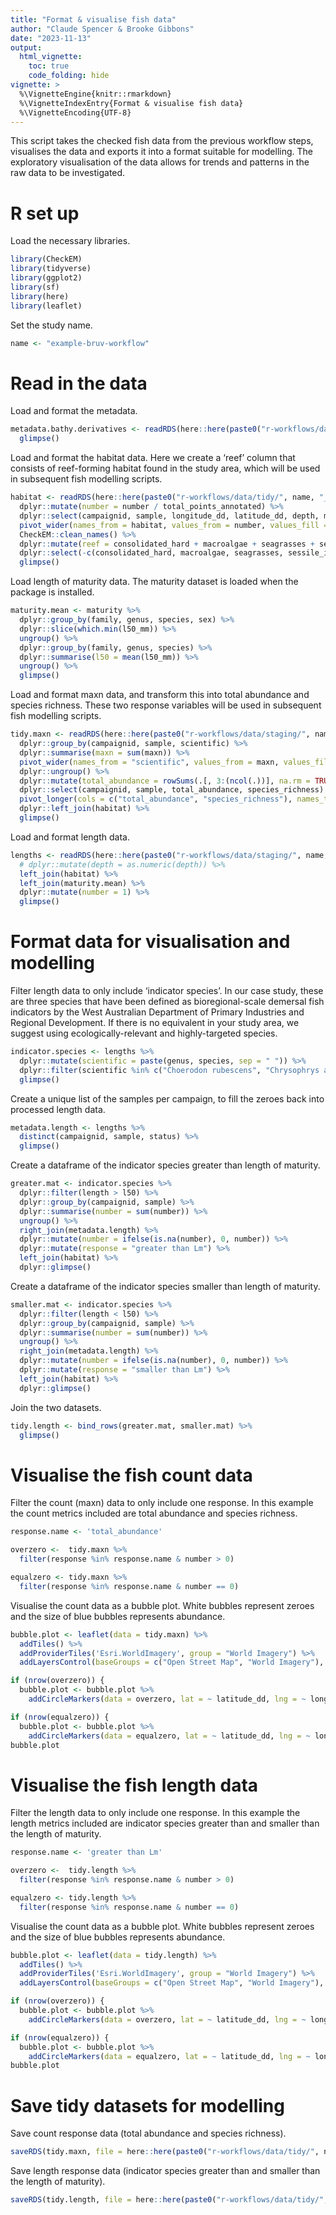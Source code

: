 ```yaml
---
title: "Format & visualise fish data"
author: "Claude Spencer & Brooke Gibbons"
date: "2023-11-13"
output:
  html_vignette:
    toc: true
    code_folding: hide
vignette: >
  %\VignetteEngine{knitr::rmarkdown}
  %\VignetteIndexEntry{Format & visualise fish data}
  %\VignetteEncoding{UTF-8}
---
```


This script takes the checked fish data from the previous workflow steps, visualises the data and exports it into a format suitable for modelling. The exploratory visualisation of the data allows for trends and patterns in the raw data to be investigated.

# R set up
Load the necessary libraries.
```r
library(CheckEM)
library(tidyverse)
library(ggplot2)
library(sf)
library(here)
library(leaflet)
```
Set the study name.
```r
name <- "example-bruv-workflow"
```
# Read in the data
Load and format the metadata.
```r
metadata.bathy.derivatives <- readRDS(here::here(paste0("r-workflows/data/tidy/", name, "_metadata-bathymetry-derivatives.rds"))) %>%
  glimpse()
```
Load and format the habitat data. Here we create a 'reef' column that consists of reef-forming habitat found in the study area, which will be used in subsequent fish modelling scripts.
```r
habitat <- readRDS(here::here(paste0("r-workflows/data/tidy/", name, "_tidy-habitat.rds"))) %>%
  dplyr::mutate(number = number / total_points_annotated) %>%
  dplyr::select(campaignid, sample, longitude_dd, latitude_dd, depth, mbdepth, slope, aspect, tpi, tri, roughness, detrended, habitat, number, mean_relief, sd_relief) %>%
  pivot_wider(names_from = habitat, values_from = number, values_fill = 0) %>%
  CheckEM::clean_names() %>%
  dplyr::mutate(reef = consolidated_hard + macroalgae + seagrasses + sessile_invertebrates) %>%           
  dplyr::select(-c(consolidated_hard, macroalgae, seagrasses, sessile_invertebrates, unconsolidated_soft)) %>%
  glimpse()
```
Load length of maturity data. The maturity dataset is loaded when the package is installed.
```r
maturity.mean <- maturity %>%
  dplyr::group_by(family, genus, species, sex) %>%
  dplyr::slice(which.min(l50_mm)) %>%
  ungroup() %>%
  dplyr::group_by(family, genus, species) %>%
  dplyr::summarise(l50 = mean(l50_mm)) %>%
  ungroup() %>%
  glimpse()
```
Load and format maxn data, and transform this into total abundance and species richness. These two response variables will be used in subsequent fish modelling scripts.
```r
tidy.maxn <- readRDS(here::here(paste0("r-workflows/data/staging/", name, "_complete-maxn.rds"))) %>%
  dplyr::group_by(campaignid, sample, scientific) %>%
  dplyr::summarise(maxn = sum(maxn)) %>%
  pivot_wider(names_from = "scientific", values_from = maxn, values_fill = 0) %>%
  dplyr::ungroup() %>%
  dplyr::mutate(total_abundance = rowSums(.[, 3:(ncol(.))], na.rm = TRUE), species_richness = rowSums(.[, 3:(ncol(.))] > 0)) %>% 
  dplyr::select(campaignid, sample, total_abundance, species_richness) %>%
  pivot_longer(cols = c("total_abundance", "species_richness"), names_to = "response", values_to = "number") %>%
  dplyr::left_join(habitat) %>%
  glimpse()
```
Load and format length data.
```r
lengths <- readRDS(here::here(paste0("r-workflows/data/staging/", name, "_complete-length.rds"))) %>%
  # dplyr::mutate(depth = as.numeric(depth)) %>%                      
  left_join(habitat) %>%
  left_join(maturity.mean) %>%
  dplyr::mutate(number = 1) %>%
  glimpse()
```
# Format data for visualisation and modelling
Filter length data to only include 'indicator species'. In our case study, these are three species that have been defined as bioregional-scale demersal fish indicators by the West Australian Department of Primary Industries and Regional Development. If there is no equivalent in your study area, we suggest using ecologically-relevant and highly-targeted species.
```r
indicator.species <- lengths %>%
  dplyr::mutate(scientific = paste(genus, species, sep = " ")) %>%
  dplyr::filter(scientific %in% c("Choerodon rubescens", "Chrysophrys auratus", "Glaucosoma hebraicum")) %>%
  glimpse()
```
Create a unique list of the samples per campaign, to fill the zeroes back into processed length data.
```r
metadata.length <- lengths %>%
  distinct(campaignid, sample, status) %>%
  glimpse()
```
Create a dataframe of the indicator species greater than length of maturity.
```r
greater.mat <- indicator.species %>%
  dplyr::filter(length > l50) %>%
  dplyr::group_by(campaignid, sample) %>%
  dplyr::summarise(number = sum(number)) %>%
  ungroup() %>%
  right_join(metadata.length) %>%
  dplyr::mutate(number = ifelse(is.na(number), 0, number)) %>%
  dplyr::mutate(response = "greater than Lm") %>%
  left_join(habitat) %>%
  dplyr::glimpse()
```
Create a dataframe of the indicator species smaller than length of maturity.
```r
smaller.mat <- indicator.species %>%
  dplyr::filter(length < l50) %>%
  dplyr::group_by(campaignid, sample) %>%
  dplyr::summarise(number = sum(number)) %>%
  ungroup() %>%
  right_join(metadata.length) %>%
  dplyr::mutate(number = ifelse(is.na(number), 0, number)) %>%
  dplyr::mutate(response = "smaller than Lm") %>%
  left_join(habitat) %>%
  dplyr::glimpse()
```
Join the two datasets.
```r
tidy.length <- bind_rows(greater.mat, smaller.mat) %>%
  glimpse()
```
# Visualise the fish count data
Filter the count (maxn) data to only include one response. In this example the count metrics included are total abundance and species richness.
```r
response.name <- 'total_abundance'

overzero <-  tidy.maxn %>% 
  filter(response %in% response.name & number > 0) 

equalzero <- tidy.maxn %>% 
  filter(response %in% response.name & number == 0)
```
Visualise the count data as a bubble plot. White bubbles represent zeroes and the size of blue bubbles represents abundance.
```r
bubble.plot <- leaflet(data = tidy.maxn) %>%                     
  addTiles() %>%                                                    
  addProviderTiles('Esri.WorldImagery', group = "World Imagery") %>%
  addLayersControl(baseGroups = c("Open Street Map", "World Imagery"), options = layersControlOptions(collapsed = FALSE))

if (nrow(overzero)) {                                               
  bubble.plot <- bubble.plot %>%
    addCircleMarkers(data = overzero, lat = ~ latitude_dd, lng = ~ longitude_dd, radius = ~ number / 10, fillOpacity = 0.5, stroke = FALSE, label = ~ as.character(sample))}

if (nrow(equalzero)) {                                            
  bubble.plot <- bubble.plot %>%
    addCircleMarkers(data = equalzero, lat = ~ latitude_dd, lng = ~ longitude_dd, radius = 2, fillOpacity = 0.5, color = "white", stroke = FALSE, label = ~ as.character(sample))}
bubble.plot
```
# Visualise the fish length data
Filter the length data to only include one response. In this example the length metrics included are indicator species greater than and smaller than the length of maturity.
```r
response.name <- 'greater than Lm'

overzero <-  tidy.length %>% 
  filter(response %in% response.name & number > 0) 

equalzero <- tidy.length %>% 
  filter(response %in% response.name & number == 0)
```
Visualise the count data as a bubble plot. White bubbles represent zeroes and the size of blue bubbles represents abundance.
```r
bubble.plot <- leaflet(data = tidy.length) %>%                     
  addTiles() %>%                                                    
  addProviderTiles('Esri.WorldImagery', group = "World Imagery") %>%
  addLayersControl(baseGroups = c("Open Street Map", "World Imagery"), options = layersControlOptions(collapsed = FALSE))

if (nrow(overzero)) {                                               
  bubble.plot <- bubble.plot %>%
    addCircleMarkers(data = overzero, lat = ~ latitude_dd, lng = ~ longitude_dd, radius = ~ number + 3, fillOpacity = 0.5, stroke = FALSE, label = ~ as.character(sample))}

if (nrow(equalzero)) {                                            
  bubble.plot <- bubble.plot %>%
    addCircleMarkers(data = equalzero, lat = ~ latitude_dd, lng = ~ longitude_dd, radius = 2, fillOpacity = 0.5, color = "white", stroke = FALSE, label = ~ as.character(sample))}
bubble.plot
```
# Save tidy datasets for modelling
Save count response data (total abundance and species richness).
```r
saveRDS(tidy.maxn, file = here::here(paste0("r-workflows/data/tidy/", name, "_tidy-count.rds")))
```
Save length response data (indicator species greater than and smaller than the length of maturity).
```r
saveRDS(tidy.length, file = here::here(paste0("r-workflows/data/tidy/", name, "_tidy-length.rds")))
```